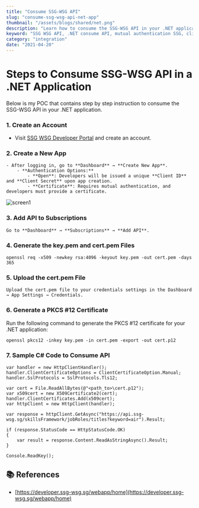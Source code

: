 ```yaml
---
title: "Consume SSG-WSG API"
slug: "consume-ssg-wsg-api-net-app"
thumbnail: "/assets/blogs/shared/net.png"
description: "Learn how to consume the SSG-WSG API in your .NET application with step-by-step instructions"
keyword: "SSG WSG API, .NET consume API, mutual authentication SSG, client certificate for API, SSG WSG job roles API, SSG API integration .NET"
category: "integration"
date: "2021-04-20"
---
```


# Steps to Consume SSG-WSG API in a .NET Application

Below is my POC that contains step by step instruction to consume the SSG-WSG API in your .NET application.


### 1. Create an Account
- Visit [SSG WSG Developer Portal](https://developer.ssg-wsg.sg/webapp/home) and create an account.


### 2. Create a New App
```
- After logging in, go to **Dashboard** → **Create New App**.
    - **Authentication Options:**
        - **Open**: Developers will be issued a unique **Client ID** and **Client Secret** upon app creation.
        - **Certificate**: Requires mutual authentication, and developers must provide a certificate.
```

![screen1](/assets/blogs/consume-ssg-wsg-api-net-app/screen1.png)


### 3. Add API to Subscriptions

` Go to **Dashboard** → **Subscriptions** → **Add API**. `


### 4. Generate the key.pem and cert.pem Files

` openssl req -x509 -newkey rsa:4096 -keyout key.pem -out cert.pem -days 365 `


### 5. Upload the cert.pem File

` Upload the cert.pem file to your credentials settings in the Dashboard → App Settings → Credentials. `


### 6. Generate a PKCS #12 Certificate

Run the following command to generate the PKCS #12 certificate for your .NET application:

` openssl pkcs12 -inkey key.pem -in cert.pem -export -out cert.p12 `

### 7. Sample C# Code to Consume API

```
var handler = new HttpClientHandler();
handler.ClientCertificateOptions = ClientCertificateOption.Manual;
handler.SslProtocols = SslProtocols.Tls12;

var cert = File.ReadAllBytes(@"<path_to>\cert.p12");
var x509cert = new X509Certificate2(cert);
handler.ClientCertificates.Add(x509cert);
var httpClient = new HttpClient(handler);

var response = httpClient.GetAsync("https://api.ssg-wsg.sg/skillsFramework/jobRoles/titles?keyword=air").Result;

if (response.StatusCode == HttpStatusCode.OK)
{
    var result = response.Content.ReadAsStringAsync().Result;
}

Console.ReadKey();

```

## 📚 References

- [https://developer.ssg-wsg.sg/webapp/home](https://developer.ssg-wsg.sg/webapp/home)